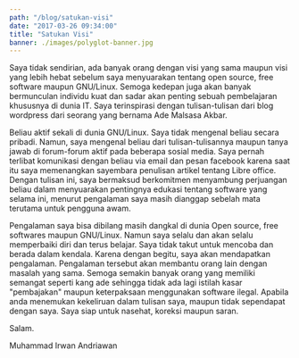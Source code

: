 ```yaml
---
path: "/blog/satukan-visi"
date: "2017-03-26 09:34:00"
title: "Satukan Visi"
banner: ./images/polyglot-banner.jpg
---
```


Saya tidak sendirian, ada banyak orang dengan visi yang sama maupun visi yang lebih hebat sebelum saya menyuarakan tentang open source, free software maupun GNU/Linux. Semoga kedepan juga akan banyak bermunculan individu kuat dan sadar akan penting sebuah pembelajaran khususnya di dunia IT. Saya terinspirasi dengan tulisan-tulisan dari blog wordpress dari seorang yang bernama Ade Malsasa Akbar.



Beliau aktif sekali di dunia GNU/Linux. Saya tidak mengenal beliau secara pribadi. Namun, saya mengenal beliau dari tulisan-tulisannya maupun tanya jawab di forum-forum aktif pada beberapa sosial media. Saya pernah terlibat komunikasi dengan beliau via email dan pesan facebook karena saat itu saya memenangkan sayembara penulisan artikel tentang Libre office. Dengan tulisan ini, saya bermaksud berkomitmen menyambung perjuangan beliau dalam menyuarakan pentingnya edukasi tentang software yang selama ini, menurut pengalaman saya masih dianggap sebelah mata terutama untuk pengguna awam.



Pengalaman saya bisa dibilang masih dangkal di dunia Open source, free softwares maupun GNU/Linux. Namun saya selalu dan akan selalu memperbaiki diri dan terus belajar. Saya tidak takut untuk mencoba dan berada dalam kendala. Karena dengan begitu, saya akan mendapatkan pengalaman. Pengalaman tersebut akan membantu orang lain dengan masalah yang sama. Semoga semakin banyak orang yang memiliki semangat seperti kang ade sehingga tidak ada lagi istilah kasar "pembajakan" maupun keterpaksaan menggunakan software ilegal. Apabila anda menemukan kekeliruan dalam tulisan saya, maupun tidak sependapat dengan saya. Saya siap untuk nasehat, koreksi maupun saran.

Salam.

Muhammad Irwan Andriawan